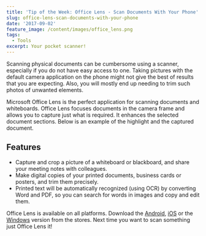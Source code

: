 ```yaml
---
title: 'Tip of the Week: Office Lens - Scan Documents With Your Phone'
slug: office-lens-scan-documents-with-your-phone
date: '2017-09-02'
feature_image: /content/images/office_lens.png
tags:
  - Tools
excerpt: Your pocket scanner!
---
```

Scanning physical documents can be cumbersome using a scanner, especially if you do not have easy access to one. Taking pictures with the default camera application on the phone might not give the best of results that you are expecting. Also, you will mostly end up needing to trim such photos of unwanted elements.

Microsoft Office Lens is the perfect application for scanning documents and whiteboards. Office Lens focuses documents in the camera frame and allows you to capture just what is required. It enhances the selected document sections. Below is an example of the highlight and the captured document.

<ImageCard src="/content/images/office_lens.png" alt="Office Lens Capture" />

## **Features**

-   Capture and crop a picture of a whiteboard or blackboard, and share your meeting notes with colleagues.
-   Make digital copies of your printed documents, business cards or posters, and trim them precisely.
-   Printed text will be automatically recognized (using OCR) by converting Word and PDF, so you can search for words in images and copy and edit them.

Office Lens is available on all platforms. Download the [Android](https://play.google.com/store/apps/details?id=com.microsoft.office.officelens&hl=en), [iOS](https://itunes.apple.com/au/app/office-lens/id975925059?mt=8) or the [Windows](https://www.microsoft.com/en-au/store/p/office-lens/9wzdncrfj3t8) version from the stores. Next time you want to scan something just Office Lens it!
